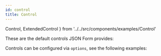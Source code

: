 ```yaml
---
id: control
title: Control
---
```


  Control, 
  ExtendedControl 
} from '../../src/components/examples/Control'

These are the default controls JSON Form provides:

<Control />

Controls can be configured via `options`, see the following examples:

<ExtendedControl />
